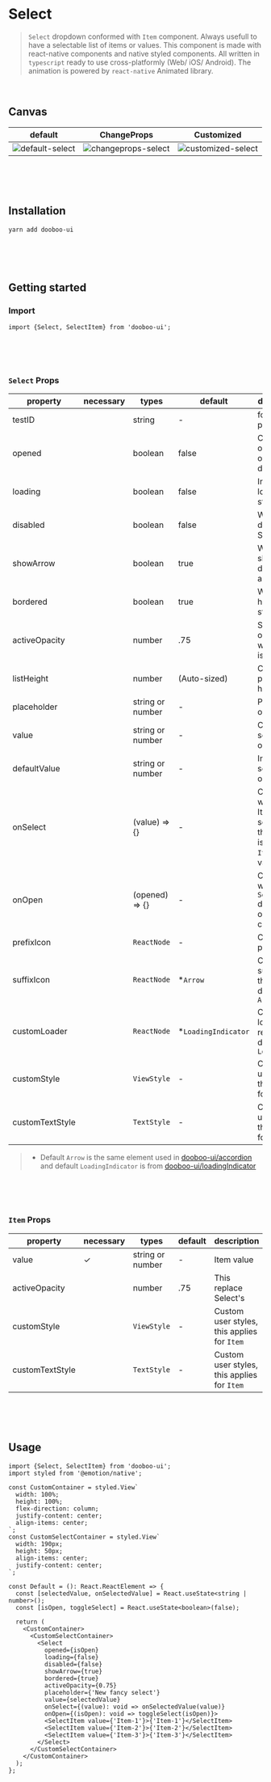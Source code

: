 
<Meta title="Components/Select" />

# Select

> `Select` dropdown conformed with `Item` component. Always usefull to have a selectable list of items or values.
> This component is made with react-native components and native styled components.
> All written in `typescript` ready to use cross-platformly (Web/ iOS/ Android).
> The animation is powered by `react-native` Animated library.

<br />

## Canvas

| default                                                                                                                 | ChangeProps                                                                                                                 | Customized                                                                                                                 |
| ----------------------------------------------------------------------------------------------------------------------- | --------------------------------------------------------------------------------------------------------------------------- | -------------------------------------------------------------------------------------------------------------------------- |
| ![default-select](https://user-images.githubusercontent.com/50701501/88159035-ba62c180-cc47-11ea-9a3b-dfe545a1c47b.gif) | ![changeprops-select](https://user-images.githubusercontent.com/50701501/88159072-c5b5ed00-cc47-11ea-808e-e548a3effaf3.gif) | ![customized-select](https://user-images.githubusercontent.com/50701501/88159238-fd249980-cc47-11ea-9f94-b6fe1acb7bae.gif) |

<br />
<br />
<br />

## Installation

```sh
yarn add dooboo-ui
```

<br />
<br />
<br />

## Getting started

### Import

```tsx
import {Select, SelectItem} from 'dooboo-ui';
```

<br />
<br />
<br />

### `Select` Props

| property        | necessary | types            | default              | description                                                     |
| --------------- | --------- | ---------------- | -------------------- | --------------------------------------------------------------- |
| testID          |           | string           | -                    | for testing purposes                                            |
| opened          |           | boolean          | false                | Controlled open state of dropdown                               |
| loading         |           | boolean          | false                | Indicate loading state                                          |
| disabled        |           | boolean          | false                | Whether disabled Select                                         |
| showArrow       |           | boolean          | true                 | Whether to show the drop-down arrow                             |
| bordered        |           | boolean          | true                 | Whether has border style                                        |
| activeOpacity   |           | number           | .75                  | Set the opacity when Item is pressed                            |
| listHeight      |           | number           | (Auto-sized)         | Config popup height                                             |
| placeholder     |           | string or number | -                    | Placeholder of select                                           |
| value           |           | string or number | -                    | Current selected option                                         |
| defaultValue    |           | string or number | -                    | Initial selected option                                         |
| onSelect        |           | (value) => {}    | -                    | Called when a Item is selected, the param is the `Item`'s value |
| onOpen          |           | (opened) => {}   | -                    | Called when `Select` drop-down open or close                    |
| prefixIcon      |           | `ReactNode`      | -                    | Custom prefix icon                                              |
| suffixIcon      |           | `ReactNode`      | \*`Arrow`            | Custom suffix icon, this replace default `Arrow`                |
| customLoader    |           | `ReactNode`      | \*`LoadingIndicator` | Custom loader, this replace default `Loader`                    |
| customStyle     |           | `ViewStyle`      | -                    | Custom user styles, this applies for `Item`                     |
| customTextStyle |           | `TextStyle`      | -                    | Custom user styles, this applies for `Item`                     |

> - Default `Arrow` is the same element used in [dooboo-ui/accordion](https://github.com/dooboolab/dooboo-ui/tree/master/main/Accordion) and default `LoadingIndicator` is from [dooboo-ui/loadingIndicator](https://github.com/dooboolab/dooboo-ui/tree/master/main/LoadingIndicator)

<br />
<br />
<br />

### `Item` Props

| property        | necessary | types            | default | description                                 |
| --------------- | --------- | ---------------- | ------- | ------------------------------------------- |
| value           | ✓         | string or number | -       | Item value                                  |
| activeOpacity   |           | number           | .75     | This replace Select's                       |
| customStyle     |           | `ViewStyle`      | -       | Custom user styles, this applies for `Item` |
| customTextStyle |           | `TextStyle`      | -       | Custom user styles, this applies for `Item` |

<br />
<br />
<br />

## Usage

```tsx
import {Select, SelectItem} from 'dooboo-ui';
import styled from '@emotion/native';

const CustomContainer = styled.View`
  width: 100%;
  height: 100%;
  flex-direction: column;
  justify-content: center;
  align-items: center;
`;
const CustomSelectContainer = styled.View`
  width: 190px;
  height: 50px;
  align-items: center;
  justify-content: center;
`;

const Default = (): React.ReactElement => {
  const [selectedValue, onSelectedValue] = React.useState<string | number>();
  const [isOpen, toggleSelect] = React.useState<boolean>(false);

  return (
    <CustomContainer>
      <CustomSelectContainer>
        <Select
          opened={isOpen}
          loading={false}
          disabled={false}
          showArrow={true}
          bordered={true}
          activeOpacity={0.75}
          placeholder={'New fancy select'}
          value={selectedValue}
          onSelect={(value): void => onSelectedValue(value)}
          onOpen={(isOpen): void => toggleSelect(isOpen)}>
          <SelectItem value={'Item-1'}>{'Item-1'}</SelectItem>
          <SelectItem value={'Item-2'}>{'Item-2'}</SelectItem>
          <SelectItem value={'Item-3'}>{'Item-3'}</SelectItem>
        </Select>
      </CustomSelectContainer>
    </CustomContainer>
  );
};
```
